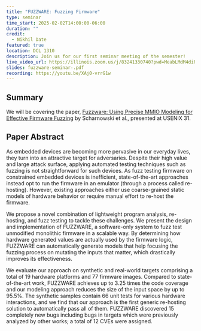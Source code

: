 ```yaml
---
title: "FUZZWARE: Fuzzing Firmware"
type: seminar
time_start: 2025-02-02T14:00:00-06:00
duration: ""
credit:
  - Nikhil Date
featured: true
location: DCL 1310
description: Join us for our first seminar meeting of the semester!
live_video_url: https://illinois.zoom.us/j/83241330740?pwd=MeabLMdM4diR29xxwpciODjsZWczbZ.1
slides: fuzzware-seminar-.pdf
recording: https://youtu.be/XAj0-vrrG1w
---
```

## Summary
We will be covering the paper, [Fuzzware: Using Precise MMIO Modeling for Effective Firmware Fuzzing](https://www.usenix.org/conference/usenixsecurity22/presentation/scharnowski) by Scharnowski et al., presented at USENIX 31.

## Paper Abstract
As embedded devices are becoming more pervasive in our everyday lives, they turn into an attractive target for adversaries. Despite their high value and large attack surface, applying automated testing techniques such as fuzzing is not straightforward for such devices. As fuzz testing firmware on constrained embedded devices is inefficient, state-of-the-art approaches instead opt to run the firmware in an emulator (through a process called re-hosting). However, existing approaches either use coarse-grained static models of hardware behavior or require manual effort to re-host the firmware.

We propose a novel combination of lightweight program analysis, re-hosting, and fuzz testing to tackle these challenges. We present the design and implementation of FUZZWARE, a software-only system to fuzz test unmodified monolithic firmware in a scalable way. By determining how hardware generated values are actually used by the firmware logic, FUZZWARE can automatically generate models that help focusing the fuzzing process on mutating the inputs that matter, which drastically improves its effectiveness.

We evaluate our approach on synthetic and real-world targets comprising a total of 19 hardware platforms and 77 firmware images. Compared to state-of-the-art work, FUZZWARE achieves up to 3.25 times the code coverage and our modeling approach reduces the size of the input space by up to 95.5%. The synthetic samples contain 66 unit tests for various hardware interactions, and we find that our approach is the first generic re-hosting solution to automatically pass all of them. FUZZWARE discovered 15 completely new bugs including bugs in targets which were previously analyzed by other works; a total of 12 CVEs were assigned.
